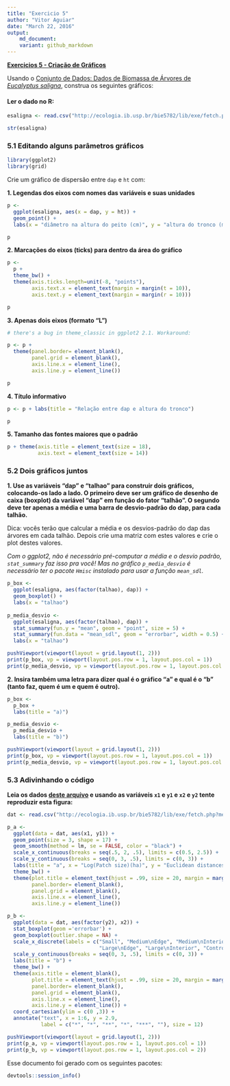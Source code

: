 ```yaml
---
title: "Exercicio 5"
author: "Vitor Aguiar"
date: "March 22, 2016"
output: 
    md_document:
    variant: github_markdown
---
```


**[Exercicios 5 - Criação de Gráficos](http://ecologia.ib.usp.br/bie5782/doku.php?id=bie5782:01_curso_atual:exercicios5)**

Usando o [Conjunto de Dados: Dados de Biomassa de Árvores de _Eucalyptus saligna_](http://ecologia.ib.usp.br/bie5782/doku.php?id=dados:dados-esaligna), construa os seguintes gráficos: 

#### Ler o dado no R:
```r
esaligna <- read.csv("http://ecologia.ib.usp.br/bie5782/lib/exe/fetch.php?media=dados:esaligna.csv")

str(esaligna)
```

### 5.1 Editando alguns parâmetros gráficos

```r
library(ggplot2)
library(grid)
```

Crie um gráfico de dispersão entre `dap` e `ht` com:

**1. Legendas dos eixos com nomes das variáveis e suas unidades**

```r
p <- 
  ggplot(esaligna, aes(x = dap, y = ht)) + 
  geom_point() +
  labs(x = "diâmetro na altura do peito (cm)", y = "altura do tronco (m)")

p
```

**2. Marcações do eixos (ticks) para dentro da área do gráfico**

```r
p <- 
  p + 
  theme_bw() + 
  theme(axis.ticks.length=unit(-8, "points"), 
        axis.text.x = element_text(margin = margin(t = 10)),
        axis.text.y = element_text(margin = margin(r = 10)))

p
```

**3. Apenas dois eixos (formato “L”)**

```r
# there's a bug in theme_classic in ggplot2 2.1. Workaround:

p <- p + 
  theme(panel.border= element_blank(),
        panel.grid = element_blank(),
        axis.line.x = element_line(),
        axis.line.y = element_line())

p
```

**4. Título informativo**

```r
p <- p + labs(title = "Relação entre dap e altura do tronco")

p
```

**5. Tamanho das fontes maiores que o padrão**

```r
p + theme(axis.title = element_text(size = 18),
          axis.text = element_text(size = 14))
```

### 5.2 Dois gráficos juntos

**1. Use as variáveis “dap” e “talhao” para construir dois gráficos, colocando-os lado a lado. O primeiro deve ser um gráfico de desenho de caixa (boxplot) da variável “dap” em função do fator “talhão”. O segundo deve ter apenas a média e uma barra de desvio-padrão do dap, para cada talhão.**
   
Dica: vocês terão que calcular a média e os desvios-padrão do dap das árvores em cada talhão. Depois crie uma matriz com estes valores e crie o plot destes valores.
	
*Com o ggplot2, não é necessário pré-computar a média e o desvio padrão, `stat_summary` faz isso pra você!*
*Mas no gráfico `p_media_desvio` é necessário ter o pacote `Hmisc` instalado para usar a função `mean_sdl`.*

```r
p_box <- 
  ggplot(esaligna, aes(factor(talhao), dap)) +
  geom_boxplot() +
  labs(x = "talhao")
  
p_media_desvio <-
  ggplot(esaligna, aes(factor(talhao), dap)) + 
  stat_summary(fun.y = "mean", geom = "point", size = 5) +
  stat_summary(fun.data = "mean_sdl", geom = "errorbar", width = 0.5) +
  labs(x = "talhao")

pushViewport(viewport(layout = grid.layout(1, 2)))
print(p_box, vp = viewport(layout.pos.row = 1, layout.pos.col = 1))
print(p_media_desvio, vp = viewport(layout.pos.row = 1, layout.pos.col = 2))
``` 

**2. Insira também uma letra para dizer qual é o gráfico “a” e qual é o “b” (tanto faz, quem é um e quem é outro).**

```r
p_box <-
  p_box + 
  labs(title = "a)")

p_media_desvio <-
  p_media_desvio + 
  labs(title = "b)") 

pushViewport(viewport(layout = grid.layout(1, 2)))
print(p_box, vp = viewport(layout.pos.row = 1, layout.pos.col = 1))
print(p_media_desvio, vp = viewport(layout.pos.row = 1, layout.pos.col = 2))
```

### 5.3 Adivinhando o código

**Leia os dados [deste arquivo](http://ecologia.ib.usp.br/bie5782/lib/exe/fetch.php?media=bie5782:01_curso2009:material:exercicio3.csv) e usando as variáveis `x1` e `y1` e `x2` e `y2` tente reproduzir esta figura:**

```r
dat <- read.csv("http://ecologia.ib.usp.br/bie5782/lib/exe/fetch.php?media=bie5782:01_curso2009:material:exercicio3.csv")

p_a <- 
  ggplot(data = dat, aes(x1, y1)) + 
  geom_point(size = 3, shape = 17) + 
  geom_smooth(method = lm, se = FALSE, color = "black") +
  scale_x_continuous(breaks = seq(.5, 2, .5), limits = c(0.5, 2.5)) +
  scale_y_continuous(breaks = seq(0, 3, .5), limits = c(0, 3)) +
  labs(title = "a", x = "Log(Patch size)(ha)", y = "Euclidean distances") + 
  theme_bw() +
  theme(plot.title = element_text(hjust = .99, size = 20, margin = margin(b = -20)),
        panel.border= element_blank(),
        panel.grid = element_blank(),
        axis.line.x = element_line(),
        axis.line.y = element_line())

p_b <- 
  ggplot(data = dat, aes(factor(y2), x2)) + 
  stat_boxplot(geom ='errorbar') + 
  geom_boxplot(outlier.shape = NA) +
  scale_x_discrete(labels = c("Small", "Medium\nEdge", "Medium\nInterior",
                              "Large\nEdge", "Large\nInterior", "Control")) +
  scale_y_continuous(breaks = seq(0, 3, .5), limits = c(0, 3)) +
  labs(title = "b") +
  theme_bw() +
  theme(axis.title = element_blank(), 
        plot.title = element_text(hjust = .99, size = 20, margin = margin(b = -20)),
        panel.border= element_blank(),
        panel.grid = element_blank(),
        axis.line.x = element_line(),
        axis.line.y = element_line()) +
  coord_cartesian(ylim = c(0 ,3)) +
  annotate("text", x = 1:6, y = 2.9, 
           label = c("*", "*", "**", "*", "***", ""), size = 12) 

pushViewport(viewport(layout = grid.layout(1, 2)))
print(p_a, vp = viewport(layout.pos.row = 1, layout.pos.col = 1))
print(p_b, vp = viewport(layout.pos.row = 1, layout.pos.col = 2))
```

Esse documento foi gerado com os seguintes pacotes:

```r
devtools::session_info()
```

